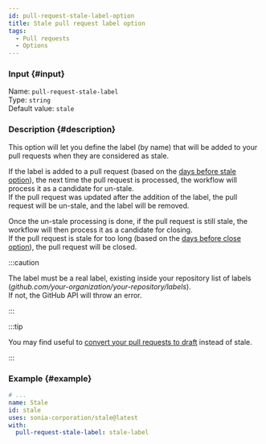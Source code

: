 ```yaml
---
id: pull-request-stale-label-option
title: Stale pull request label option
tags:
  - Pull requests
  - Options
---
```


### Input {#input}

Name: `pull-request-stale-label`  
Type: `string`  
Default value: `stale`

### Description {#description}

This option will let you define the label (by name) that will be added to your pull requests when they are considered as stale.

If the label is added to a pull request (based on the [days before stale option](pull-request-days-before-stale-option)), the next time the pull request is processed, the workflow will process it as a candidate for un-stale.  
If the pull request was updated after the addition of the label, the pull request will be un-stale, and the label will be removed.

Once the un-stale processing is done, if the pull request is still stale, the workflow will then process it as a candidate for closing.  
If the pull request is stale for too long (based on the [days before close option](pull-request-days-before-close-option)), the pull request will be closed.

:::caution

The label must be a real label, existing inside your repository list of labels (_github.com/your-organization/your-repository/labels_).  
If not, the GitHub API will throw an error.

:::

:::tip

You may find useful to [convert your pull requests to draft](pull-request-to-draft-instead-of-stale-option) instead of stale.

:::

### Example {#example}

```yml {6}
# ...
name: Stale
id: stale
uses: sonia-corporation/stale@latest
with:
  pull-request-stale-label: stale-label
```
